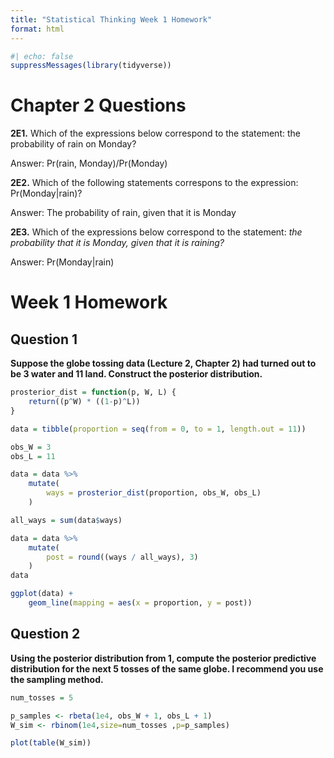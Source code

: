 ```yaml
---
title: "Statistical Thinking Week 1 Homework"
format: html 
---
```

```r
#| echo: false
suppressMessages(library(tidyverse))
```
# Chapter 2 Questions

**2E1.** Which of the expressions below correspond to the statement: the probability of rain on Monday?

Answer: Pr(rain, Monday)/Pr(Monday)

**2E2.** Which of the following statements correspons to the expression: Pr(Monday|rain)?

Answer: The probability of rain, given that it is Monday

**2E3.** Which of the expressions below correspond to the statement: *the probability that it is Monday,
given that it is raining?*

Answer: Pr(Monday|rain)

# Week 1 Homework

## Question 1
**Suppose the globe tossing data (Lecture 2, Chapter 2) had turned out to be 3 water and 11 land. Construct the posterior distribution.**

```r
prosterior_dist = function(p, W, L) {
    return((p^W) * ((1-p)^L))
}

data = tibble(proportion = seq(from = 0, to = 1, length.out = 11))

obs_W = 3
obs_L = 11

data = data %>% 
    mutate(
        ways = prosterior_dist(proportion, obs_W, obs_L)
    )

all_ways = sum(data$ways)

data = data %>% 
    mutate(
        post = round((ways / all_ways), 3)
    )
data
```

```r
ggplot(data) +
    geom_line(mapping = aes(x = proportion, y = post))
```

## Question 2
**Using the posterior distribution from 1, compute the posterior predictive distribution for the next 5 tosses of the same globe. I recommend you use the sampling method.**
```r
num_tosses = 5

p_samples <- rbeta(1e4, obs_W + 1, obs_L + 1)
W_sim <- rbinom(1e4,size=num_tosses ,p=p_samples)

plot(table(W_sim))
```